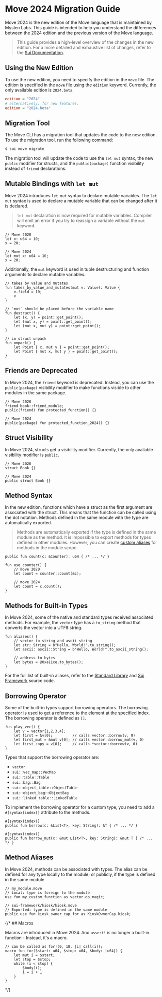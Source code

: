 # Move 2024 Migration Guide

Move 2024 is the new edition of the Move language that is maintained by Mysten Labs. This guide is
intended to help you understand the differences between the 2024 edition and the previous version of
the Move language.

> This guide provides a high-level overview of the changes in the new edition. For a more detailed
> and exhaustive list of changes, refer to the
> [Sui Documentation](https://docs.sui.io/guides/developer/advanced/move-2024-migration).

## Using the New Edition

To use the new edition, you need to specify the edition in the `move` file. The edition is specified
in the `move` file using the `edition` keyword. Currently, the only available edition is
`2024.beta`.

```ini
edition = "2024"
# alternatively, for new features:
edition = "2024.beta"
```

## Migration Tool

The Move CLI has a migration tool that updates the code to the new edition. To use the migration
tool, run the following command:

```bash
$ sui move migrate
```

The migration tool will update the code to use the `let mut` syntax, the new `public` modifier for
structs, and the `public(package)` function visibility instead of `friend` declarations.

## Mutable Bindings with `let mut`

Move 2024 introduces `let mut` syntax to declare mutable variables. The `let mut` syntax is used to
declare a mutable variable that can be changed after it is declared.

> `let mut` declaration is now required for mutable variables. Compiler will emit an error if you
> try to reassign a variable without the `mut` keyword.

```move
// Move 2020
let x: u64 = 10;
x = 20;

// Move 2024
let mut x: u64 = 10;
x = 20;
```

Additionally, the `mut` keyword is used in tuple destructuring and function arguments to declare
mutable variables.

```move
// takes by value and mutates
fun takes_by_value_and_mutates(mut v: Value): Value {
    v.field = 10;
    v
}

// `mut` should be placed before the variable name
fun destruct() {
    let (x, y) = point::get_point();
    let (mut x, y) = point::get_point();
    let (mut x, mut y) = point::get_point();
}

// in struct unpack
fun unpack() {
    let Point { x, mut y } = point::get_point();
    let Point { mut x, mut y } = point::get_point();
}
```

## Friends are Deprecated

In Move 2024, the `friend` keyword is deprecated. Instead, you can use the `public(package)`
visibility modifier to make functions visible to other modules in the same package.

```move
// Move 2020
friend book::friend_module;
public(friend) fun protected_function() {}

// Move 2024
public(package) fun protected_function_2024() {}
```

## Struct Visibility

In Move 2024, structs get a visibility modifier. Currently, the only available visibility modifier
is `public`.

```move
// Move 2020
struct Book {}

// Move 2024
public struct Book {}
```

## Method Syntax

In the new edition, functions which have a struct as the first argument are associated with the
struct. This means that the function can be called using the dot notation. Methods defined in the
same module with the type are automatically exported.

> Methods are automatically exported if the type is defined in the same module as the method. It is
> impossible to export methods for types defined in other modules. However, you can create
> [custom aliases](#method-aliases) for methods in the module scope.

```move
public fun count(c: &Counter): u64 { /* ... */ }

fun use_counter() {
    // move 2020
    let count = counter::count(&c);

    // move 2024
    let count = c.count();
}
```

## Methods for Built-in Types

In Move 2024, some of the native and standard types received associated methods. For example, the
`vector` type has a `to_string` method that converts the vector into a UTF8 string.

```move
fun aliases() {
    // vector to string and ascii string
    let str: String = b"Hello, World!".to_string();
    let ascii: ascii::String = b"Hello, World!".to_ascii_string();

    // address to bytes
    let bytes = @0xa11ce.to_bytes();
}
```

For the full list of built-in aliases, refer to the
[Standard Library](./../move-basics/standard-library#source-code) and
[Sui Framework](./../programmability/sui-framework#source-code) source code.

## Borrowing Operator

Some of the built-in types support borrowing operators. The borrowing operator is used to get a
reference to the element at the specified index. The borrowing operator is defined as `[]`.

```move
fun play_vec() {
    let v = vector[1,2,3,4];
    let first = &v[0];         // calls vector::borrow(v, 0)
    let first_mut = &mut v[0]; // calls vector::borrow_mut(v, 0)
    let first_copy = v[0];     // calls *vector::borrow(v, 0)
}
```

Types that support the borrowing operator are:

- `vector`
- `sui::vec_map::VecMap`
- `sui::table::Table`
- `sui::bag::Bag`
- `sui::object_table::ObjectTable`
- `sui::object_bag::ObjectBag`
- `sui::linked_table::LinkedTable`

To implement the borrowing operator for a custom type, you need to add a `#[syntax(index)]`
attribute to the methods.

```move
#[syntax(index)]
public fun borrow(c: &List<T>, key: String): &T { /* ... */ }

#[syntax(index)]
public fun borrow_mut(c: &mut List<T>, key: String): &mut T { /* ... */ }
```

## Method Aliases

In Move 2024, methods can be associated with types. The alias can be defined for any type locally to
the module; or publicly, if the type is defined in the same module.

```move
// my_module.move
// Local: type is foreign to the module
use fun my_custom_function as vector.do_magic;

// sui-framework/kiosk/kiosk.move
// Exported: type is defined in the same module
public use fun kiosk_owner_cap_for as KioskOwnerCap.kiosk;
```

{/* ## Macros

Macros are introduced in Move 2024. And `assert!` is no longer a built-in function - Instead, it's a macro.

```move
// can be called as for!(0, 10, |i| call(i));
macro fun for($start: u64, $stop: u64, $body: |u64|) {
    let mut i = $start;
    let stop = $stop;
    while (i < stop) {
        $body(i);
        i = i + 1
    }
}
```
 */}
